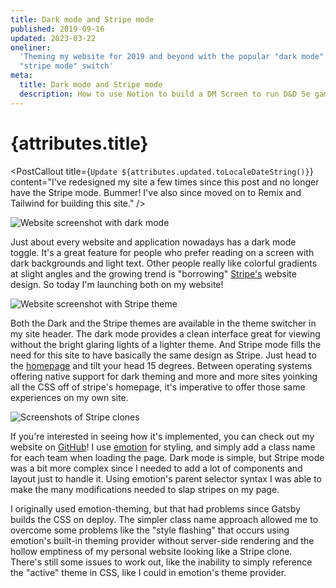 ```yaml
---
title: Dark mode and Stripe mode
published: 2019-09-16
updated: 2023-03-22
oneliner:
  'Theming my website for 2019 and beyond with the popular "dark mode" and
  "stripe mode" switch'
meta:
  title: Dark mode and Stripe mode
  description: How to use Notion to build a DM Screen to run D&D 5e games
---
```



# {attributes.title}

<PostDate date={attributes.published} />

<PostCallout
  title={`Update ${attributes.updated.toLocaleDateString()}`}
  content="I've redesigned my site a few times since this post and no longer have the Stripe mode. Bummer! I've also since moved on to Remix and Tailwind for building this site."
/>

![Website screenshot with dark mode](/images/posts/dark-mode.png)

Just about every website and application nowadays has a dark mode toggle. It's a
great feature for people who prefer reading on a screen with dark backgrounds
and light text. Other people really like colorful gradients at slight angles and
the growing trend is "borrowing" [Stripe's](https://stripe.com) website design.
So today I'm launching both on my website!

![Website screenshot with Stripe theme](/images/posts/stripe-mode.png)

Both the Dark and the Stripe themes are available in the theme switcher in my
site header. The dark mode provides a clean interface great for viewing without
the bright glaring lights of a lighter theme. And Stripe mode fills the need for
this site to have basically the same design as Stripe. Just head to the
[homepage](/) and tilt your head 15 degrees. Between operating systems offering
native support for dark theming and more and more sites yoinking all the CSS off
of stripe's homepage, it's imperative to offer those same experiences on my own
site.

![Screenshots of Stripe clones](/images/posts/stripe-clones.png)

If you're interested in seeing how it's implemented, you can check out my
website on [GitHub](https://github.com/kennygoff/kennygoff.com)! I use
[emotion](https://emotion.sh) for styling, and simply add a class name for each
team when loading the page. Dark mode is simple, but Stripe mode was a bit more
complex since I needed to add a lot of components and layout just to handle it.
Using emotion's parent selector syntax I was able to make the many modifications
needed to slap stripes on my page.

I originally used emotion-theming, but that had problems since Gatsby builds the
CSS on deploy. The simpler class name approach allowed me to overcome some
problems like the "style flashing" that occurs using emotion's built-in theming
provider without server-side rendering and the hollow emptiness of my personal
website looking like a Stripe clone. There's still some issues to work out, like
the inability to simply reference the "active" theme in CSS, like I could in
emotion's theme provider.
